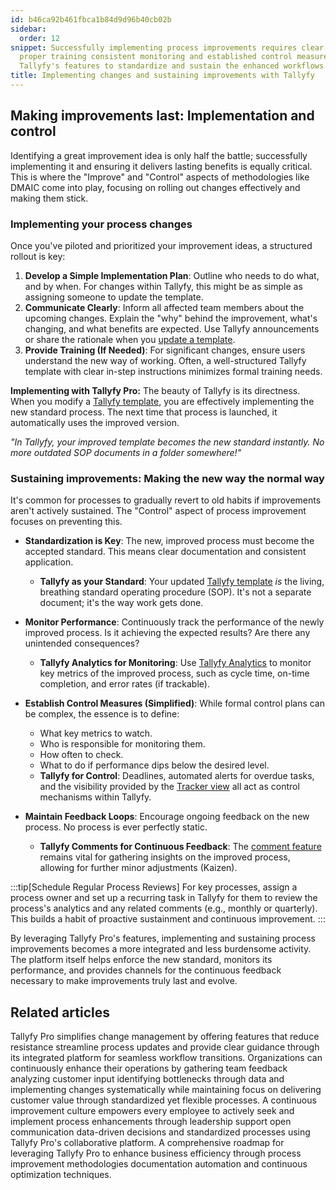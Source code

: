 ```yaml
---
id: b46ca92b461fbca1b84d9d96b40cb02b
sidebar:
  order: 12
snippet: Successfully implementing process improvements requires clear communication
  proper training consistent monitoring and established control measures while utilizing
  Tallyfy's features to standardize and sustain the enhanced workflows.
title: Implementing changes and sustaining improvements with Tallyfy
---
```


## Making improvements last: Implementation and control

Identifying a great improvement idea is only half the battle; successfully implementing it and ensuring it delivers lasting benefits is equally critical. This is where the "Improve" and "Control" aspects of methodologies like DMAIC come into play, focusing on rolling out changes effectively and making them stick.

### Implementing your process changes

Once you've piloted and prioritized your improvement ideas, a structured rollout is key:

1.  **Develop a Simple Implementation Plan**: Outline who needs to do what, and by when. For changes within Tallyfy, this might be as simple as assigning someone to update the template.
2.  **Communicate Clearly**: Inform all affected team members about the upcoming changes. Explain the "why" behind the improvement, what's changing, and what benefits are expected. Use Tallyfy announcements or share the rationale when you [update a template](/products/pro/documenting/templates/edit-templates/).
3.  **Provide Training (If Needed)**: For significant changes, ensure users understand the new way of working. Often, a well-structured Tallyfy template with clear in-step instructions minimizes formal training needs.

**Implementing with Tallyfy Pro:**
The beauty of Tallyfy is its directness. When you modify a [Tallyfy template](/products/pro/documenting/templates/), you are effectively implementing the new standard process. The next time that process is launched, it automatically uses the improved version.

*"In Tallyfy, your improved template becomes the new standard instantly. No more outdated SOP documents in a folder somewhere!"*

### Sustaining improvements: Making the new way the normal way

It's common for processes to gradually revert to old habits if improvements aren't actively sustained. The "Control" aspect of process improvement focuses on preventing this.

-   **Standardization is Key**: The new, improved process must become the accepted standard. This means clear documentation and consistent application.
    *   **Tallyfy as your Standard**: Your updated [Tallyfy template](/products/pro/documenting/templates/) *is* the living, breathing standard operating procedure (SOP). It's not a separate document; it's the way work gets done.

-   **Monitor Performance**: Continuously track the performance of the newly improved process. Is it achieving the expected results? Are there any unintended consequences?
    *   **Tallyfy Analytics for Monitoring**: Use [Tallyfy Analytics](/products/pro/integrations/analytics/) to monitor key metrics of the improved process, such as cycle time, on-time completion, and error rates (if trackable).

-   **Establish Control Measures (Simplified)**: While formal control plans can be complex, the essence is to define:
    -   What key metrics to watch.
    -   Who is responsible for monitoring them.
    -   How often to check.
    -   What to do if performance dips below the desired level.
    *   **Tallyfy for Control**: Deadlines, automated alerts for overdue tasks, and the visibility provided by the [Tracker view](/products/pro/tracking-and-tasks/tracker-view/) all act as control mechanisms within Tallyfy.

-   **Maintain Feedback Loops**: Encourage ongoing feedback on the new process. No process is ever perfectly static.
    *   **Tallyfy Comments for Continuous Feedback**: The [comment feature](/products/pro/tracking-and-tasks/tasks/how-to-report-and-resolve-issues-in-tallyfy/) remains vital for gathering insights on the improved process, allowing for further minor adjustments (Kaizen).

:::tip[Schedule Regular Process Reviews]
For key processes, assign a process owner and set up a recurring task in Tallyfy for them to review the process's analytics and any related comments (e.g., monthly or quarterly). This builds a habit of proactive sustainment and continuous improvement.
:::

By leveraging Tallyfy Pro's features, implementing and sustaining process improvements becomes a more integrated and less burdensome activity. The platform itself helps enforce the new standard, monitors its performance, and provides channels for the continuous feedback necessary to make improvements truly last and evolve.


## Related articles
<CardGrid>
<LinkTitleCard header="<b>Process Improvement > Streamlining change management when improving processes with Tallyfy</b>" href="/products/pro/tutorials/how-to/process-improvement/streamlining-change-management-with-tallyfy/" > Tallyfy Pro simplifies change management by offering features that reduce resistance streamline process updates and provide clear guidance through its integrated platform for seamless workflow transitions. </LinkTitleCard>
<LinkTitleCard header="<b>How To > Improve processes effectively</b>" href="/products/pro/tutorials/how-to/improve-processes-effectively/" > Organizations can continuously enhance their operations by gathering team feedback analyzing customer input identifying bottlenecks through data and implementing changes systematically while maintaining focus on delivering customer value through standardized yet flexible processes. </LinkTitleCard>
<LinkTitleCard header="<b>Process Improvement > Building a culture of continuous improvement with Tallyfy</b>" href="/products/pro/tutorials/how-to/process-improvement/building-a-culture-of-continuous-improvement/" > A continuous improvement culture empowers every employee to actively seek and implement process enhancements through leadership support open communication data-driven decisions and standardized processes using Tallyfy Pro's collaborative platform. </LinkTitleCard>
<LinkTitleCard header="<b>How To > Process improvement with Tallyfy: a comprehensive guide</b>" href="/products/pro/tutorials/how-to/process-improvement/" > A comprehensive roadmap for leveraging Tallyfy Pro to enhance business efficiency through process improvement methodologies documentation automation and continuous optimization techniques. </LinkTitleCard>
</CardGrid>